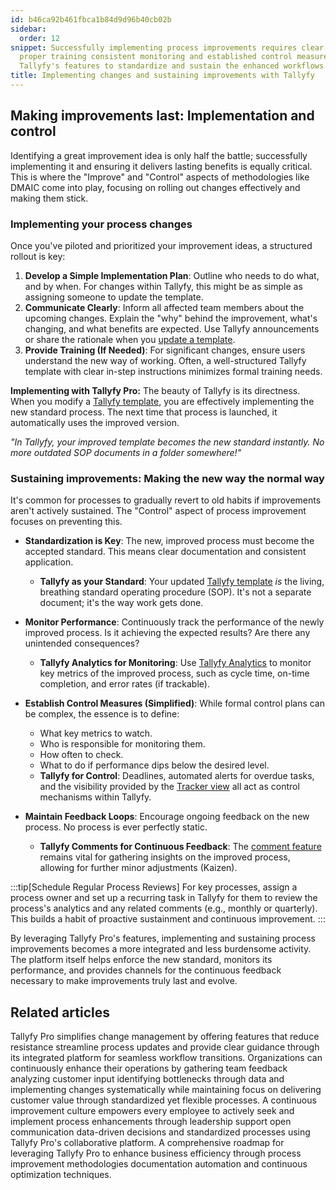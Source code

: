 ```yaml
---
id: b46ca92b461fbca1b84d9d96b40cb02b
sidebar:
  order: 12
snippet: Successfully implementing process improvements requires clear communication
  proper training consistent monitoring and established control measures while utilizing
  Tallyfy's features to standardize and sustain the enhanced workflows.
title: Implementing changes and sustaining improvements with Tallyfy
---
```


## Making improvements last: Implementation and control

Identifying a great improvement idea is only half the battle; successfully implementing it and ensuring it delivers lasting benefits is equally critical. This is where the "Improve" and "Control" aspects of methodologies like DMAIC come into play, focusing on rolling out changes effectively and making them stick.

### Implementing your process changes

Once you've piloted and prioritized your improvement ideas, a structured rollout is key:

1.  **Develop a Simple Implementation Plan**: Outline who needs to do what, and by when. For changes within Tallyfy, this might be as simple as assigning someone to update the template.
2.  **Communicate Clearly**: Inform all affected team members about the upcoming changes. Explain the "why" behind the improvement, what's changing, and what benefits are expected. Use Tallyfy announcements or share the rationale when you [update a template](/products/pro/documenting/templates/edit-templates/).
3.  **Provide Training (If Needed)**: For significant changes, ensure users understand the new way of working. Often, a well-structured Tallyfy template with clear in-step instructions minimizes formal training needs.

**Implementing with Tallyfy Pro:**
The beauty of Tallyfy is its directness. When you modify a [Tallyfy template](/products/pro/documenting/templates/), you are effectively implementing the new standard process. The next time that process is launched, it automatically uses the improved version.

*"In Tallyfy, your improved template becomes the new standard instantly. No more outdated SOP documents in a folder somewhere!"*

### Sustaining improvements: Making the new way the normal way

It's common for processes to gradually revert to old habits if improvements aren't actively sustained. The "Control" aspect of process improvement focuses on preventing this.

-   **Standardization is Key**: The new, improved process must become the accepted standard. This means clear documentation and consistent application.
    *   **Tallyfy as your Standard**: Your updated [Tallyfy template](/products/pro/documenting/templates/) *is* the living, breathing standard operating procedure (SOP). It's not a separate document; it's the way work gets done.

-   **Monitor Performance**: Continuously track the performance of the newly improved process. Is it achieving the expected results? Are there any unintended consequences?
    *   **Tallyfy Analytics for Monitoring**: Use [Tallyfy Analytics](/products/pro/integrations/analytics/) to monitor key metrics of the improved process, such as cycle time, on-time completion, and error rates (if trackable).

-   **Establish Control Measures (Simplified)**: While formal control plans can be complex, the essence is to define:
    -   What key metrics to watch.
    -   Who is responsible for monitoring them.
    -   How often to check.
    -   What to do if performance dips below the desired level.
    *   **Tallyfy for Control**: Deadlines, automated alerts for overdue tasks, and the visibility provided by the [Tracker view](/products/pro/tracking-and-tasks/tracker-view/) all act as control mechanisms within Tallyfy.

-   **Maintain Feedback Loops**: Encourage ongoing feedback on the new process. No process is ever perfectly static.
    *   **Tallyfy Comments for Continuous Feedback**: The [comment feature](/products/pro/tracking-and-tasks/tasks/how-to-report-and-resolve-issues-in-tallyfy/) remains vital for gathering insights on the improved process, allowing for further minor adjustments (Kaizen).

:::tip[Schedule Regular Process Reviews]
For key processes, assign a process owner and set up a recurring task in Tallyfy for them to review the process's analytics and any related comments (e.g., monthly or quarterly). This builds a habit of proactive sustainment and continuous improvement.
:::

By leveraging Tallyfy Pro's features, implementing and sustaining process improvements becomes a more integrated and less burdensome activity. The platform itself helps enforce the new standard, monitors its performance, and provides channels for the continuous feedback necessary to make improvements truly last and evolve.


## Related articles
<CardGrid>
<LinkTitleCard header="<b>Process Improvement > Streamlining change management when improving processes with Tallyfy</b>" href="/products/pro/tutorials/how-to/process-improvement/streamlining-change-management-with-tallyfy/" > Tallyfy Pro simplifies change management by offering features that reduce resistance streamline process updates and provide clear guidance through its integrated platform for seamless workflow transitions. </LinkTitleCard>
<LinkTitleCard header="<b>How To > Improve processes effectively</b>" href="/products/pro/tutorials/how-to/improve-processes-effectively/" > Organizations can continuously enhance their operations by gathering team feedback analyzing customer input identifying bottlenecks through data and implementing changes systematically while maintaining focus on delivering customer value through standardized yet flexible processes. </LinkTitleCard>
<LinkTitleCard header="<b>Process Improvement > Building a culture of continuous improvement with Tallyfy</b>" href="/products/pro/tutorials/how-to/process-improvement/building-a-culture-of-continuous-improvement/" > A continuous improvement culture empowers every employee to actively seek and implement process enhancements through leadership support open communication data-driven decisions and standardized processes using Tallyfy Pro's collaborative platform. </LinkTitleCard>
<LinkTitleCard header="<b>How To > Process improvement with Tallyfy: a comprehensive guide</b>" href="/products/pro/tutorials/how-to/process-improvement/" > A comprehensive roadmap for leveraging Tallyfy Pro to enhance business efficiency through process improvement methodologies documentation automation and continuous optimization techniques. </LinkTitleCard>
</CardGrid>